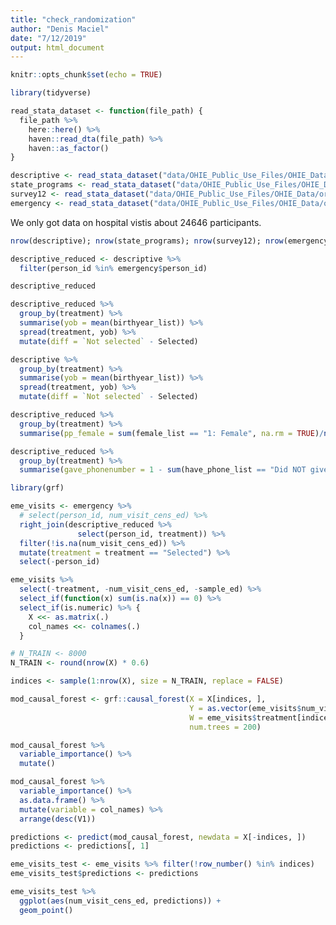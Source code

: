 ```yaml
---
title: "check_randomization"
author: "Denis Maciel"
date: "7/12/2019"
output: html_document
---
```


```r
knitr::opts_chunk$set(echo = TRUE)
```

```r
library(tidyverse)

read_stata_dataset <- function(file_path) {
  file_path %>% 
    here::here() %>% 
    haven::read_dta(file_path) %>% 
    haven::as_factor()
}

descriptive <- read_stata_dataset("data/OHIE_Public_Use_Files/OHIE_Data/oregonhie_descriptive_vars.dta")
state_programs <- read_stata_dataset("data/OHIE_Public_Use_Files/OHIE_Data/oregonhie_stateprograms_vars.dta")
survey12 <- read_stata_dataset("data/OHIE_Public_Use_Files/OHIE_Data/oregonhie_survey12m_vars.dta")
emergency <- read_stata_dataset("data/OHIE_Public_Use_Files/OHIE_Data/oregonhie_ed_vars.dta")
```

We only got data on hospital vistis about 24646 participants.

```r
nrow(descriptive); nrow(state_programs); nrow(survey12); nrow(emergency)
```

```r
descriptive_reduced <- descriptive %>% 
  filter(person_id %in% emergency$person_id)

descriptive_reduced
```

```r
descriptive_reduced %>% 
  group_by(treatment) %>% 
  summarise(yob = mean(birthyear_list)) %>% 
  spread(treatment, yob) %>% 
  mutate(diff = `Not selected` - Selected)

descriptive %>% 
  group_by(treatment) %>% 
  summarise(yob = mean(birthyear_list)) %>% 
  spread(treatment, yob) %>% 
  mutate(diff = `Not selected` - Selected)
```

```r
descriptive_reduced %>% 
  group_by(treatment) %>% 
  summarise(pp_female = sum(female_list == "1: Female", na.rm = TRUE)/n())
```

```r
descriptive_reduced %>% 
  group_by(treatment) %>% 
  summarise(gave_phonenumber = 1 - sum(have_phone_list == "Did NOT give phone number", na.rm = TRUE) / n())
```

```r
library(grf)

eme_visits <- emergency %>% 
  # select(person_id, num_visit_cens_ed) %>% 
  right_join(descriptive_reduced %>% 
               select(person_id, treatment)) %>% 
  filter(!is.na(num_visit_cens_ed)) %>% 
  mutate(treatment = treatment == "Selected") %>% 
  select(-person_id)

eme_visits %>%
  select(-treatment, -num_visit_cens_ed, -sample_ed) %>%   
  select_if(function(x) sum(is.na(x)) == 0) %>% 
  select_if(is.numeric) %>% {
    X <<- as.matrix(.)
    col_names <<- colnames(.)
  }

# N_TRAIN <- 8000
N_TRAIN <- round(nrow(X) * 0.6)

indices <- sample(1:nrow(X), size = N_TRAIN, replace = FALSE)

mod_causal_forest <- grf::causal_forest(X = X[indices, ],
                                        Y = as.vector(eme_visits$num_visit_cens_ed[indices]),
                                        W = eme_visits$treatment[indices], 
                                        num.trees = 200)

```

```r
mod_causal_forest %>% 
  variable_importance() %>% 
  mutate()

mod_causal_forest %>%
  variable_importance() %>%
  as.data.frame() %>%
  mutate(variable = col_names) %>% 
  arrange(desc(V1))
```

```r
predictions <- predict(mod_causal_forest, newdata = X[-indices, ])
predictions <- predictions[, 1]

eme_visits_test <- eme_visits %>% filter(!row_number() %in% indices)
eme_visits_test$predictions <- predictions

eme_visits_test %>% 
  ggplot(aes(num_visit_cens_ed, predictions)) +
  geom_point()
```

